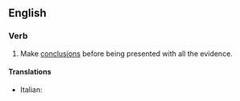 ==English==

===Verb===
{{head|en|verb}}

# {{lb|en|idiomatic}} Make [[conclusion]]s before being presented with all the evidence.

====Translations====
{{trans-top|make conclusions before being presented with all the evidence}}
* Italian: {{t|it|saltare alle conclusioni}}
{{trans-mid}}
{{trans-bottom}}